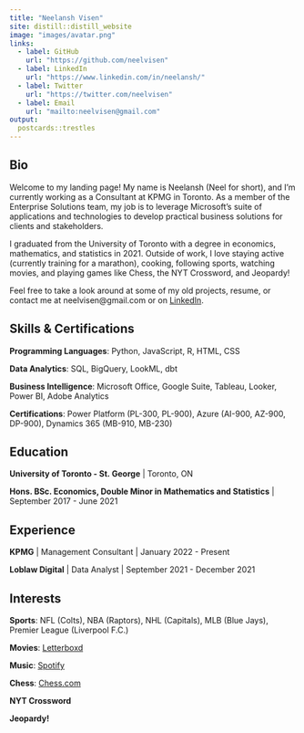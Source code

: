 ```yaml
---
title: "Neelansh Visen"
site: distill::distill_website
image: "images/avatar.png"
links:
  - label: GitHub
    url: "https://github.com/neelvisen" 
  - label: LinkedIn
    url: "https://www.linkedin.com/in/neelansh/"
  - label: Twitter
    url: "https://twitter.com/neelvisen"
  - label: Email
    url: "mailto:neelvisen@gmail.com"
output:
  postcards::trestles
---
```


## Bio
Welcome to my landing page! My name is Neelansh (Neel for short), and I'm currently working as a Consultant at KPMG in Toronto. As a member of the Enterprise Solutions team, my job is to leverage Microsoft's suite of applications and technologies to develop practical business solutions for clients and stakeholders.

I graduated from the University of Toronto with a degree in economics, mathematics, and statistics in 2021. Outside of work, I love staying active (currently training for a marathon), cooking, following sports, watching movies, and playing games like Chess, the NYT Crossword, and Jeopardy!

Feel free to take a look around at some of my old projects, resume, or contact me at neelvisen@gmail.com or on [LinkedIn]( https://www.linkedin.com/in/neelansh/).

## Skills & Certifications 

**Programming Languages**: Python, JavaScript, R, HTML, CSS

**Data Analytics**: SQL, BigQuery, LookML, dbt

**Business Intelligence**: Microsoft Office, Google Suite, Tableau, Looker, Power BI, Adobe Analytics

**Certifications**: Power Platform (PL-300, PL-900), Azure (AI-900, AZ-900, DP-900), Dynamics 365 (MB-910, MB-230)

## Education

**University of Toronto - St. George** | Toronto, ON

**Hons. BSc. Economics, Double Minor in Mathematics and Statistics** | September 2017 - June 2021

## Experience

**KPMG** | Management Consultant | January 2022 - Present

**Loblaw Digital** | Data Analyst | September 2021 - December 2021

## Interests

**Sports**: NFL (Colts), NBA (Raptors), NHL (Capitals), MLB (Blue Jays), Premier League (Liverpool F.C.) 

**Movies**: [Letterboxd](https://letterboxd.com/neelvisen/)

**Music**: [Spotify](https://open.spotify.com/user/o1todxsf5618myqhw7u806tdj)

**Chess**: [Chess.com](https://www.chess.com/member/neeshlanc)

**NYT Crossword**

**Jeopardy!**


